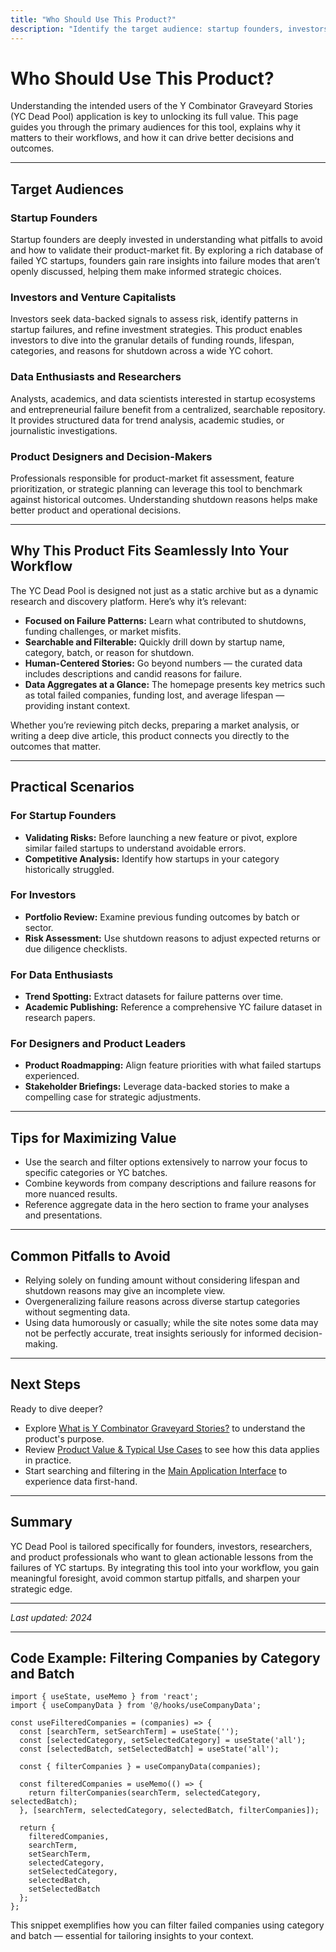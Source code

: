 ```yaml
---
title: "Who Should Use This Product?"
description: "Identify the target audience: startup founders, investors, data enthusiasts, decision-makers and designers researching product-market fit or startup lessons. Understand why this tool is relevant to their workflows."
---
```


# Who Should Use This Product?

Understanding the intended users of the Y Combinator Graveyard Stories (YC Dead Pool) application is key to unlocking its full value. This page guides you through the primary audiences for this tool, explains why it matters to their workflows, and how it can drive better decisions and outcomes.

---

## Target Audiences

### Startup Founders
Startup founders are deeply invested in understanding what pitfalls to avoid and how to validate their product-market fit. By exploring a rich database of failed YC startups, founders gain rare insights into failure modes that aren’t openly discussed, helping them make informed strategic choices.

### Investors and Venture Capitalists
Investors seek data-backed signals to assess risk, identify patterns in startup failures, and refine investment strategies. This product enables investors to dive into the granular details of funding rounds, lifespan, categories, and reasons for shutdown across a wide YC cohort.

### Data Enthusiasts and Researchers
Analysts, academics, and data scientists interested in startup ecosystems and entrepreneurial failure benefit from a centralized, searchable repository. It provides structured data for trend analysis, academic studies, or journalistic investigations.

### Product Designers and Decision-Makers
Professionals responsible for product-market fit assessment, feature prioritization, or strategic planning can leverage this tool to benchmark against historical outcomes. Understanding shutdown reasons helps make better product and operational decisions.

---

## Why This Product Fits Seamlessly Into Your Workflow

The YC Dead Pool is designed not just as a static archive but as a dynamic research and discovery platform. Here’s why it’s relevant:

- **Focused on Failure Patterns:** Learn what contributed to shutdowns, funding challenges, or market misfits.
- **Searchable and Filterable:** Quickly drill down by startup name, category, batch, or reason for shutdown.
- **Human-Centered Stories:** Go beyond numbers — the curated data includes descriptions and candid reasons for failure.
- **Data Aggregates at a Glance:** The homepage presents key metrics such as total failed companies, funding lost, and average lifespan — providing instant context.

Whether you’re reviewing pitch decks, preparing a market analysis, or writing a deep dive article, this product connects you directly to the outcomes that matter.

---

## Practical Scenarios

### For Startup Founders
- **Validating Risks:** Before launching a new feature or pivot, explore similar failed startups to understand avoidable errors.
- **Competitive Analysis:** Identify how startups in your category historically struggled.

### For Investors
- **Portfolio Review:** Examine previous funding outcomes by batch or sector.
- **Risk Assessment:** Use shutdown reasons to adjust expected returns or due diligence checklists.

### For Data Enthusiasts
- **Trend Spotting:** Extract datasets for failure patterns over time.
- **Academic Publishing:** Reference a comprehensive YC failure dataset in research papers.

### For Designers and Product Leaders
- **Product Roadmapping:** Align feature priorities with what failed startups experienced.
- **Stakeholder Briefings:** Leverage data-backed stories to make a compelling case for strategic adjustments.

---

## Tips for Maximizing Value

- Use the search and filter options extensively to narrow your focus to specific categories or YC batches.
- Combine keywords from company descriptions and failure reasons for more nuanced results.
- Reference aggregate data in the hero section to frame your analyses and presentations.

---

## Common Pitfalls to Avoid

- Relying solely on funding amount without considering lifespan and shutdown reasons may give an incomplete view.
- Overgeneralizing failure reasons across diverse startup categories without segmenting data.
- Using data humorously or casually; while the site notes some data may not be perfectly accurate, treat insights seriously for informed decision-making.

---

## Next Steps

Ready to dive deeper?

- Explore [What is Y Combinator Graveyard Stories?](/overview/getting-started-product/about-product) to understand the product's purpose.
- Review [Product Value & Typical Use Cases](/overview/getting-started-product/value-proposition-use-cases) to see how this data applies in practice.
- Start searching and filtering in the [Main Application Interface](https://github.com/modelorona/ycombinator-graveyard-stories) to experience data first-hand.

---

## Summary
YC Dead Pool is tailored specifically for founders, investors, researchers, and product professionals who want to glean actionable lessons from the failures of YC startups. By integrating this tool into your workflow, you gain meaningful foresight, avoid common startup pitfalls, and sharpen your strategic edge.

---

_Last updated: 2024_

---

## Code Example: Filtering Companies by Category and Batch
```tsx
import { useState, useMemo } from 'react';
import { useCompanyData } from '@/hooks/useCompanyData';

const useFilteredCompanies = (companies) => {
  const [searchTerm, setSearchTerm] = useState('');
  const [selectedCategory, setSelectedCategory] = useState('all');
  const [selectedBatch, setSelectedBatch] = useState('all');

  const { filterCompanies } = useCompanyData(companies);

  const filteredCompanies = useMemo(() => {
    return filterCompanies(searchTerm, selectedCategory, selectedBatch);
  }, [searchTerm, selectedCategory, selectedBatch, filterCompanies]);

  return {
    filteredCompanies,
    searchTerm,
    setSearchTerm,
    selectedCategory,
    setSelectedCategory,
    selectedBatch,
    setSelectedBatch
  };
};
```

This snippet exemplifies how you can filter failed companies using category and batch — essential for tailoring insights to your context.
